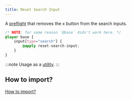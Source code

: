 ```yaml
---
title: Reset Search Input
---
```


A [preflight](https://tailwindcss.com/docs/preflight) that removes the x button from the search inputs.

```css
/* NOTE: for some reason `@base` didn't work here. */
@layer base {
    input[type="search"] {
        @apply reset-search-input;
    }
}
```

:::note
Usage as a [utility](/utilities/reset-search-input).
:::

## How to import?

[How to import?](/#how-to-import)
